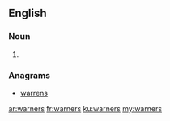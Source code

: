==English==

===Noun===
{{head|en|plural}}

# {{plural of|warner|lang=en|nocat=1}}

===Anagrams===
* [[warrens#English|warrens]]

[[ar:warners]]
[[fr:warners]]
[[ku:warners]]
[[my:warners]]